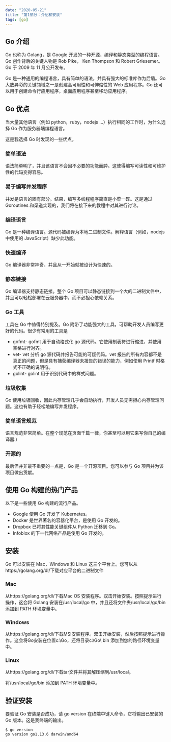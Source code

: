 ```yaml
---
date: "2020-05-21"
title: "第1部分：介绍和安装"
tags: [go]
---
```


## Go 介绍

Go 也称为 Golang，是 Google 开发的一种开源，编译和静态类型的编程语言。Go 创作背后的关键人物是 Rob Pike， Ken Thompson 和 Robert Griesemer。Go 于 2009 年 11 月公开发布。

Go 是一种通用的编程语言，具有简单的语法，并具有强大的标准库作为后盾。Go 大放异彩的关键领域之一是创建高可用性和可伸缩性的 Web 应用程序。Go 还可以用于创建命令行应用程序，桌面应用程序甚至移动应用程序。

## Go 优点

当大量其他语言（例如 python，ruby，nodejs ...）执行相同的工作时，为什么选择 Go 作为服务器端编程语言。

这是我选择 Go 时发现的一些优点。

### 简单语法

语法简单明了，并且该语言不会因不必要的功能而肿。这使得编写可读性和可维护性的代码变得容易。

### 易于编写并发程序

并发是语言的固有部分。结果，编写多线程程序简直是小菜一碟。这是通过 Goroutines 和渠道实现的，我们将在接下来的教程中对其进行讨论。

### 编译语言

Go 是一种编译语言。源代码被编译为本地二进制文件。解释语言（例如，nodejs 中使用的 JavaScript）缺少此功能。

### 快速编译

Go 编译器非常神奇，并且从一开始就被设计为快速的。

### 静态链接

Go 编译器支持静态链接。整个 Go 项目可以静态链接到一个大的二进制文件中，并且可以轻松部署在云服务器中，而不必担心依赖关系。

### Go 工具

工具在 Go 中值得特别提及。Go 附带了功能强大的工具，可帮助开发人员编写更好的代码。很少有常用的工具是

-   gofmt- gofmt 用于自动格式化 go 源代码。它使用制表符进行缩进，并使用空格进行对齐。
-   vet- vet 分析 go 源代码并报告可能的可疑代码。vet 报告的所有内容都不是真正的问题，但是具有捕获编译器未报告的错误的能力，例如使用 Printf 时格式不正确的说明符。
-   golint- golint 用于识别代码中的样式问题。

### 垃圾收集

Go 使用垃圾回收，因此内存管理几乎会自动执行，开发人员无需担心内存管理问题。这也有助于轻松地编写并发程序。

### 简单语言规范

语言规范非常简单。在整个规范在页面千篇一律，你甚至可以用它来写你自己的编译器:)

### 开源的

最后但并非最不重要的一点是，Go 是一个开源项目。您可以参与 Go 项目并为该项目做出贡献。

## 使用 Go 构建的热门产品

以下是一些使用 Go 构建的流行产品。

-   Google 使用 Go 开发了 Kubernetes。
-   Docker 是世界著名的容器化平台，是使用 Go 开发的。
-   Dropbox 已将其性能关键组件从 Python 迁移到 Go。
-   Infoblox 的下一代网络产品是使用 Go 开发的。

## 安装

Go 可以安装在 Mac，Windows 和 Linux 这三个平台上。您可以从https://golang.org/dl/下载对应平台的二进制文件

### Mac

从https://golang.org/dl/下载Mac OS 安装程序。双击开始安装。按照提示进行操作，这会将 Golang 安装在/usr/local/go 中，并且还将文件夹/usr/local/go/bin 添加到 PATH 环境变量中。

### Windows

从https://golang.org/dl/下载MSI安装程序。双击开始安装，然后按照提示进行操作。这会将Go安装在位置c:\Go，还将目录c:\Go\ bin 添加到您的路径环境变量中。

### Linux

从https://golang.org/dl/下载tar文件并将其解压缩到/usr/local。

将/usr/local/go/bin 添加到 PATH 环境变量中。

## 验证安装

要验证 Go 安装是否成功，请 go version 在终端中键入命令，它将输出已安装的 Go 版本。这是我终端的输出。

```shell
$ go version
go version go1.13.6 darwin/amd64
```
